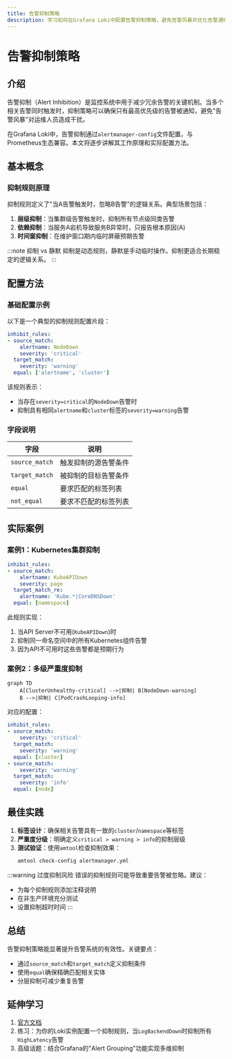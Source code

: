 ```yaml
---
title: 告警抑制策略
description: 学习如何在Grafana Loki中配置告警抑制策略，避免告警风暴并优化告警通知管理。
---
```


# 告警抑制策略

## 介绍

告警抑制（Alert Inhibition）是监控系统中用于减少冗余告警的关键机制。当多个相关告警同时触发时，抑制策略可以确保只有最高优先级的告警被通知，避免"告警风暴"对运维人员造成干扰。

在Grafana Loki中，告警抑制通过`alertmanager-config`文件配置，与Prometheus生态兼容。本文将逐步讲解其工作原理和实际配置方法。

## 基本概念

### 抑制规则原理
抑制规则定义了"当A告警触发时，忽略B告警"的逻辑关系。典型场景包括：

1. **层级抑制**：当集群级告警触发时，抑制所有节点级同类告警
2. **依赖抑制**：当服务A宕机导致服务B异常时，只报告根本原因(A)
3. **时间窗抑制**：在维护窗口期内临时屏蔽预期告警

:::note 抑制 vs 静默
抑制是动态规则，静默是手动临时操作。抑制更适合长期稳定的逻辑关系。
:::

## 配置方法

### 基础配置示例
以下是一个典型的抑制规则配置片段：

```yaml
inhibit_rules:
- source_match:
    alertname: NodeDown
    severity: 'critical'
  target_match:
    severity: 'warning'
  equal: ['alertname', 'cluster']
```

该规则表示：
- 当存在`severity=critical`的`NodeDown`告警时
- 抑制具有相同`alertname`和`cluster`标签的`severity=warning`告警

### 字段说明
| 字段 | 说明 |
|------|------|
| `source_match` | 触发抑制的源告警条件 |
| `target_match` | 被抑制的目标告警条件 |
| `equal` | 要求匹配的标签列表 |
| `not_equal` | 要求不匹配的标签列表 |

## 实际案例

### 案例1：Kubernetes集群抑制
```yaml
inhibit_rules:
- source_match:
    alertname: KubeAPIDown
    severity: page
  target_match_re:
    alertname: 'Kube.*|CoreDNSDown'
  equal: [namespace]
```

此规则实现：
1. 当API Server不可用(`KubeAPIDown`)时
2. 抑制同一命名空间中的所有Kubernetes组件告警
3. 因为API不可用时这些告警都是预期行为

### 案例2：多级严重度抑制
```mermaid
graph TD
    A[ClusterUnhealthy-critical] -->|抑制| B[NodeDown-warning]
    B -->|抑制| C[PodCrashLooping-info]
```

对应的配置：
```yaml
inhibit_rules:
- source_match:
    severity: 'critical'
  target_match:
    severity: 'warning'
  equal: [cluster]
- source_match:
    severity: 'warning'
  target_match:
    severity: 'info'
  equal: [node]
```

## 最佳实践

1. **标签设计**：确保相关告警具有一致的`cluster`/`namespace`等标签
2. **严重度分级**：明确定义`critical > warning > info`的抑制层级
3. **测试验证**：使用`amtool`检查抑制效果：
   ```bash
   amtool check-config alertmanager.yml
   ```

:::warning 过度抑制风险
错误的抑制规则可能导致重要告警被忽略。建议：
- 为每个抑制规则添加注释说明
- 在非生产环境充分测试
- 设置抑制超时时间
:::

## 总结

告警抑制策略能显著提升告警系统的有效性。关键要点：
- 通过`source_match`和`target_match`定义抑制条件
- 使用`equal`确保精确匹配相关实体
- 分层抑制可减少重复告警

## 延伸学习

1. [官方文档](https://grafana.com/docs/loki/latest/alerting/)
2. 练习：为你的Loki实例配置一个抑制规则，当`LogBackendDown`时抑制所有`HighLatency`告警
3. 高级话题：结合Grafana的"Alert Grouping"功能实现多维抑制